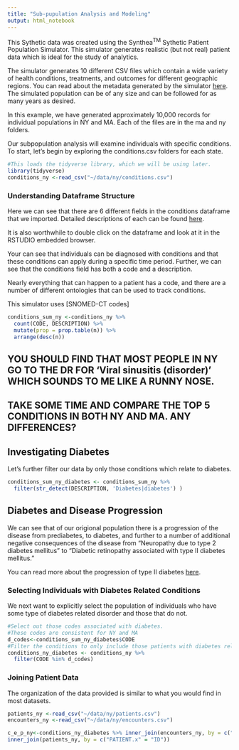 ```yaml
---
title: "Sub-pupulation Analysis and Modeling"
output: html_notebook
---
```

This Sythetic data was created using the Synthea<sup>TM</sup> Sythetic Patient Population Simulator.  This simulator generates realistic (but not real) patient data which is ideal for the study of analytics.

The simulator generates 10 different CSV files which contain a wide variety of health conditions, treatments, and outcomes for different geographic regions. You can read about the metadata generated by the simulator [here](https://github.com/synthetichealth/synthea/wiki/CSV-File-Data-Dictionary). The simulated population can be of any size and can be followed for as many years as desired.

In this example, we have generated approximately 10,000 records for individual populations in NY and MA.  Each of the files are in the ma and ny folders.

Our subpopulation analysis will examine individuals with specific conditions.  To start, let's begin by exploring the conditions.csv folders for each state.

```r
#This loads the tidyverse library, which we will be using later.
library(tidyverse)
conditions_ny <-read_csv("~/data/ny/conditions.csv")
```

### Understanding Dataframe Structure
Here we can see that there are 6 different fields in the conditions dataframe that we imported.  Detailed descriptions of each can be found [here](https://github.com/synthetichealth/synthea/wiki/CSV-File-Data-Dictionary#conditions).

It is also worthwhile to double click on the dataframe and look at it in the RSTUDIO embedded browser.

Your can see that individuals can be diagnosed with conditions and that these conditions can apply during a specific time period.  Further, we can see that the conditions field has both a code and a description.

Nearly everything that can happen to a patient has a code, and there are a number of different ontologies that can be used to track conditions.

This simulator uses [SNOMED-CT codes]


```r
conditions_sum_ny <-conditions_ny %>%
  count(CODE, DESCRIPTION) %>%
  mutate(prop = prop.table(n)) %>%
  arrange(desc(n))
```

## YOU SHOULD FIND THAT MOST PEOPLE IN NY GO TO THE DR FOR 'Viral sinusitis (disorder)' WHICH SOUNDS TO ME LIKE A RUNNY NOSE.

## TAKE SOME TIME AND COMPARE THE TOP 5 CONDITIONS IN BOTH NY AND MA. ANY DIFFERENCES?

## Investigating Diabetes

Let's further filter our data by only those conditions which relate to diabetes.

```r
conditions_sum_ny_diabetes <- conditions_sum_ny %>%
  filter(str_detect(DESCRIPTION, 'Diabetes|diabetes') )
```

## Diabetes and Disease Progression
We can see that of our origional population there is a progression of the disease from prediabetes, to diabetes, and further to a number of additional negative consequences of the disease from "Neuropathy due to type 2 diabetes mellitus" to "Diabetic retinopathy associated with type II diabetes mellitus."

You can read more about the progression of type II diabetes [here](https://www.ncbi.nlm.nih.gov/pmc/articles/PMC2811457/).

### Selecting Individuals with Diabetes Related Conditions

We next want to explicitly select the population of individuals who have some type of diabetes related disorder and those that do not.

```r
#Select out those codes associated with diabetes.
#These codes are consistent for NY and MA
d_codes<-conditions_sum_ny_diabetes$CODE
#Filter the conditions to only include those patients with diabetes related codes
conditions_ny_diabetes <- conditions_ny %>%
  filter(CODE %in% d_codes)
```

### Joining Patient Data
The organization of the data provided is similar to what you would find in most datasets.

```r
patients_ny <-read_csv("~/data/ny/patients.csv")
encounters_ny <-read_csv("~/data/ny/encounters.csv")

c_e_p_ny<-conditions_ny_diabetes %>% inner_join(encounters_ny, by = c("ENCOUNTER" = "ID")) %>%
inner_join(patients_ny, by = c("PATIENT.x" = "ID"))


```
